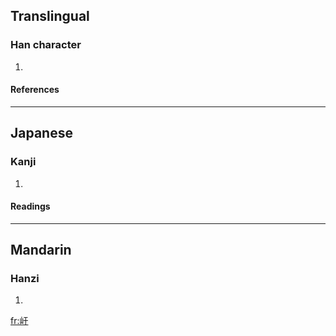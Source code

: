 ==Translingual==
===Han character===
{{Han char|rn=46|rad=山|as=03|sn=6|four=|canj=山一十 (UMJ)}}
# {{defn|Han|sort=山03}}
====References====
{{Han ref|kx=0307.230|dkj=07898|dj=0607.180|hdz=10760.220|uh=5C7D|ud=23677}}
----
==Japanese==
===Kanji===
{{ja-kanji|grade=|rs=山03}}
# {{defn|Japanese}} 
====Readings====
{{ja-readings|on=[[かん]] (kan), [[がん]] (gan)|kun=}}
----
==Mandarin==
===Hanzi===
{{cmn-hanzi|pin=[[hàn]] ([[han4]])|wg=han<sup>4</sup>}}
# {{defn|Mandarin}}

[[fr:屽]]